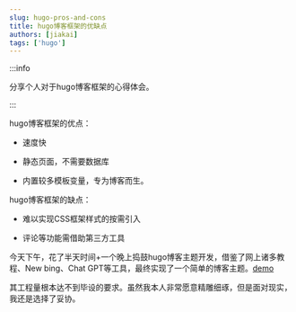 ```yaml
---
slug: hugo-pros-and-cons
title: hugo博客框架的优缺点
authors: [jiakai]
tags: ['hugo']
---
```


:::info

分享个人对于hugo博客框架的心得体会。

:::

hugo博客框架的优点：

+ 速度快

+ 静态页面，不需要数据库

+ 内置较多模板变量，专为博客而生。

hugo博客框架的缺点：

+ 难以实现CSS框架样式的按需引入

+ 评论等功能需借助第三方工具


今天下午，花了半天时间+一个晚上捣鼓hugo博客主题开发，借鉴了网上诸多教程、New bing、Chat GPT等工具，最终实现了一个简单的博客主题。[demo](https://hugo.njxzc.top)

其工程量根本达不到毕设的要求。虽然我本人非常愿意精雕细琢，但是面对现实，我还是选择了妥协。